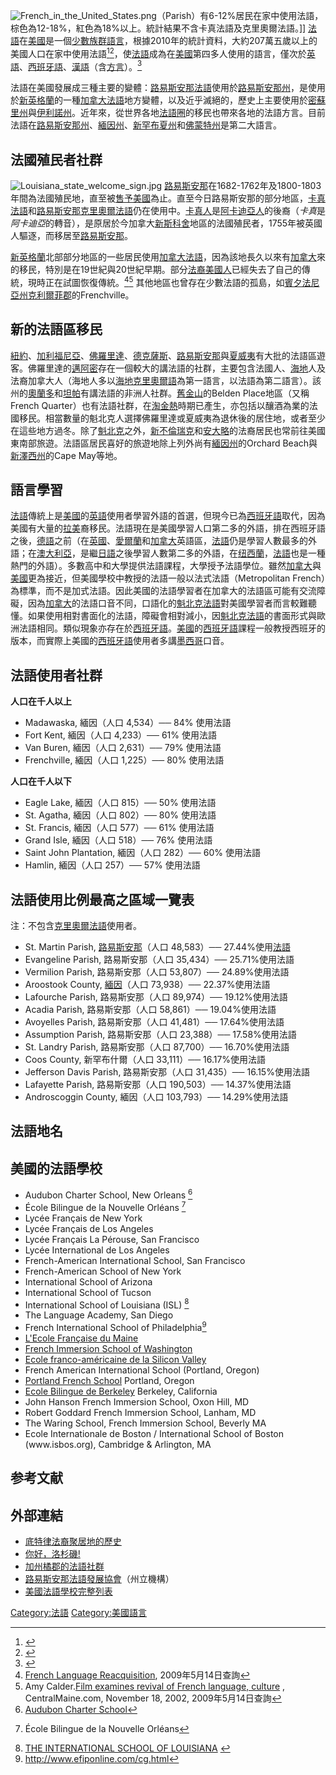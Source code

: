{{NoteTA
|G1 = Country
|G2 = USState
}}
[[Image:French_in_the_United_States.png|thumb]]（Parish）有6-12%居民在家中使用法語，棕色為12-18%，紅色為18%以上。統計結果不含卡真法語及克里奧爾法語。]]
[[法語|法語]]在[[美國|美國]]是一個[[少數族群語言|少數族群語言]]，根據2010年的統計資料，大約207萬五歲以上的美國人口在家中使用法語<ref>{{cite web |url=http://www.census.gov/prod/2003pubs/c2kbr-29.pdf |title=Language Use and English-Speaking Ability: 2000 |author=U.S. Census Bureau |authorlink=U.S. Census Bureau |year=2003 |publisher=[[U.S._Department_of_Commerce|U.S. Department of Commerce]], Economics and Statistics Administration |work= |accessdate=2 March 2012 }}</ref><ref name="factfinder2.census.gov">{{cite web|url=http://factfinder2.census.gov/faces/tableservices/jsf/pages/productview.xhtml?pid=ACS_10_1YR_B16001&prodType=table |title=LANGUAGE SPOKEN AT HOME BY ABILITY TO SPEAK ENGLISH FOR THE POPULATION 5 YEARS AND OVER : Universe: Population 5 years and over : 2010 American Community Survey 1-Year Estimates |publisher=Factfinder2.census.gov |accessdate=2015-03-14}}</ref>，使[[法語|法語]]成為在[[美國|美國]]第四多人使用的語言，僅次於[[英語|英語]]、[[西班牙語|西班牙語]]、[[漢語|漢語]]（含[[方言|方言]]）。<ref>{{Cite web |url=http://factfinder.census.gov/servlet/QTTable?_bm=y&-geo_id=D&-qr_name=DEC_2000_SF3_U_QTP16&-ds_name=D&-_lang=en |title=存档副本 |access-date=2010-01-25 |archive-url=https://archive.today/20200212043448/http://factfinder.census.gov/servlet/QTTable?_bm=y&-geo_id=D&-qr_name=DEC_2000_SF3_U_QTP16&-ds_name=D&-_lang=en |archive-date=2020-02-12 |dead-url=yes }}</ref> 

法語在美國發展成三種主要的變體：[[路易斯安那法語|路易斯安那法語]]使用於[[路易斯安那州|路易斯安那州]]，{{link-fr|新英格蘭法語|Français de Nouvelle-Angleterre}}是使用於[[新英格蘭|新英格蘭]]的一種[[加拿大法語|加拿大法語]]地方變體，以及近乎滅絕的{{link-fr|密蘇里法語|Français du Missouri}}，歷史上主要使用於[[密蘇里州|密蘇里州]]與[[伊利諾州|伊利諾州]]。近年來，從世界各地[[法語圈|法語圈]]的移民也帶來各地的法語方言。目前法語在[[路易斯安那州|路易斯安那州]]、[[緬因州|緬因州]]、[[新罕布夏州|新罕布夏州]]和[[佛蒙特州|佛蒙特州]]是第二大語言。

==法國殖民者社群==
[[Image:Louisiana_state_welcome_sign.jpg|thumb]]
[[路易斯安那|路易斯安那]]在1682-1762年及1800-1803年間為法國殖民地，直至被[[路易斯安那購地|售予美國]]為止。直至今日路易斯安那的部分地區，[[卡真法語|卡真法語]]和[[路易斯安那克里奧爾法語|路易斯安那克里奧爾法語]]仍在使用中。[[卡真人|卡真人]]是[[阿卡迪亞人|阿卡迪亞人]]的後裔（''卡真''<Cajun>是''阿卡迪亞''<Acadian>的轉音），是原居於今加拿大[[新斯科舍|新斯科舍]]地區的法國殖民者，1755年被英國人驅逐，而移居至[[路易斯安那|路易斯安那]]。

[[新英格蘭|新英格蘭]]北部部分地區的一些居民使用[[加拿大法語|加拿大法語]]，因為該地長久以來有[[加拿大|加拿大]]來的移民，特別是在19世紀與20世紀早期。部分[[法裔美國人|法裔美國人]]已經失去了自己的傳統，現時正在試圖恢復傳統。<ref>[http://www.wakingupfrench.com/french.shtm French Language Reacquisition], 2009年5月14日查詢</ref><ref>Amy Calder.[http://centralmaine.mainetoday.com/news/stories/021118franco_f.shtml Film examines revival of French language, culture] {{webarchive|url=https://web.archive.org/web/20090526140218/http://centralmaine.mainetoday.com/news/stories/021118franco_f.shtml |date=2009-05-26 }}, CentralMaine.com, November 18, 2002, 2009年5月14日查詢</ref> 其他地區也曾存在少數法語的孤島，如[[賓夕法尼亞州|賓夕法尼亞州]][[克利爾菲縣|克利爾菲郡]]的Frenchville。

==新的法語區移民==
[[紐約|紐約]]、[[加利福尼亞|加利福尼亞]]、[[佛羅里達|佛羅里達]]、[[德克薩斯|德克薩斯]]、[[路易斯安那|路易斯安那]]與[[夏威夷|夏威夷]]有大批的法語區遊客。佛羅里達的[[邁阿密|邁阿密]]存在一個較大的講法語的社群，主要包含法國人、[[海地|海地]]人及法裔加拿大人（海地人多以[[海地克里奧爾語|海地克里奧爾語]]為第一語言，以法語為第二語言）。該州的[[奧蘭多|奧蘭多]]和[[坦帕_(佛羅里達州)|坦帕]]有講法語的非洲人社群。[[舊金山|舊金山]]的Belden Place地區（又稱French Quarter）也有法語社群，在[[淘金熱|淘金熱]]時期已產生，亦包括以釀酒為業的法國移民。相當數量的魁北克人選擇佛羅里達或夏威夷為退休後的居住地，或者至少在這些地方過冬。除了[[魁北克|魁北克]]之外，[[新不倫瑞克|新不倫瑞克]]和[[安大略|安大略]]的法裔居民也常前往美國東南部旅遊。法語區居民喜好的旅遊地除上列外尚有[[緬因州|緬因州]]的Orchard Beach與[[新澤西州|新澤西州]]的Cape May等地。

==語言學習==
[[法語|法語]]傳統上是[[美國|美國]]的[[英語|英語]]使用者學習外語的首選，但現今已為[[西班牙語|西班牙語]]取代，因為美國有大量的[[拉美|拉美]]裔移民。法語現在是美國學習人口第二多的外語，排在西班牙語之後，[[德語|德語]]之前（在[[英國|英國]]、[[愛爾蘭|愛爾蘭]]和[[加拿大|加拿大]]英語區，[[法語|法語]]仍是學習人數最多的外語；在[[澳大利亞|澳大利亞]]，是繼[[日語|日語]]之後學習人數第二多的外語，在[[纽西蘭|纽西蘭]]，[[法語|法語]]也是一種熱門的外語）。多數高中和大學提供法語課程，大學授予法語學位。雖然[[加拿大|加拿大]]與[[美國|美國]]更為接近，但美國學校中教授的法語一般以法式法語（Metropolitan French）為標準，而不是加式法語。因此美國的法語學習者在加拿大的法語區可能有交流障礙，因為[[加拿大|加拿大]]的法語口音不同，口語化的[[魁北克|魁北克]][[法語|法語]]對美國學習者而言較難聽懂。如果使用相對書面化的法語，障礙會相對減小，因[[魁北克法語|魁北克法語]]的書面形式與歐洲法語相同。類似現象亦存在於[[西班牙語|西班牙語]]。[[美國|美國]]的[[西班牙語|西班牙語]]課程一般教授西班牙的版本，而實際上美國的[[西班牙語|西班牙語]]使用者多講[[墨西哥|墨西哥]]口音。

== 法語使用者社群==

'''人口在千人以上'''

*Madawaska, 緬因（人口 4,534）── 84% 使用法語 
*Fort Kent, 緬因（人口 4,233）── 61% 使用法語 
*Van Buren, 緬因（人口  2,631）── 79% 使用法語 
*Frenchville, 緬因（人口 1,225）── 80% 使用法語 

'''人口在千人以下'''

*Eagle Lake, 緬因（人口 815）── 50% 使用法語 
*St. Agatha, 緬因（人口 802）── 80% 使用法語 
*St. Francis, 緬因（人口 577）── 61% 使用法語 
*Grand Isle, 緬因（人口 518）── 76% 使用法語 
*Saint John Plantation, 緬因（人口 282）── 60% 使用法語 
*Hamlin, 緬因（人口 257）── 57% 使用法語

==法語使用比例最高之區域一覽表==

注：不包含[[克里奧爾法語|克里奧爾法語]]使用者。
*St. Martin Parish, [[路易斯安那|路易斯安那]]（人口 48,583）── 27.44%使用[[法語|法語]]
*Evangeline Parish, 路易斯安那（人口 35,434）── 25.71%使用法語 
*Vermilion Parish, 路易斯安那（人口 53,807）── 24.89%使用法語
*Aroostook County, [[緬因|緬因]]（人口 73,938）── 22.37%使用法語
*Lafourche Parish, 路易斯安那（人口 89,974）── 19.12%使用法語
*Acadia Parish, 路易斯安那（人口 58,861）── 19.04%使用法語
*Avoyelles Parish, 路易斯安那（人口 41,481）── 17.64%使用法語
*Assumption Parish, 路易斯安那（人口 23,388）── 17.58%使用法語
*St. Landry Parish, 路易斯安那（人口 87,700）── 16.70%使用法語
*Coos County, 新罕布什爾（人口 33,111）── 16.17%使用法語
*Jefferson Davis Parish, 路易斯安那（人口 31,435）── 16.15%使用法語
*Lafayette Parish, 路易斯安那（人口 190,503）── 14.37%使用法語
*Androscoggin County, 緬因（人口 103,793）── 14.29%使用法語

== 法語地名 ==
{{Main|:en:List of U.S. place names of French origin}}

== 美國的法語學校 ==
* Audubon Charter School, New Orleans <ref>[http://www.auduboncharter.com Audubon Charter School]</ref>
* École Bilingue de la Nouvelle Orléans <ref>{{cite web |url=http://www.ebnola.com/cms/index.php?page=home |title=存档副本 |accessdate=2008-08-14  |deadurl=yes |archiveurl=https://web.archive.org/web/20080505065206/http://www.ebnola.com/cms/index.php?page=home |archivedate=2008-05-05 }} École Bilingue de la Nouvelle Orléans </ref>
* Lycée Français de New York
* Lycée Français de Los Angeles
* Lycée Français La Pérouse, San Francisco
* Lycée International de Los Angeles
* French-American International School, San Francisco
* French-American School of New York
* International School of Arizona
* International School of Tucson
* International School of Louisiana (ISL) <ref>[http://www.isl-edu.org THE INTERNATIONAL SCHOOL OF LOUISIANA] {{webarchive|url=https://web.archive.org/web/20070618170300/http://www.isl-edu.org/ |date=2007-06-18 }}</ref>
* The Language Academy, San Diego
* French International School of Philadelphia<ref>http://www.efiponline.com/cg.html{{dead link|date=2018年4月 |bot=InternetArchiveBot |fix-attempted=yes }}</ref>
* [http://www.efdm.org/ L'Ecole Française du Maine]
* [http://www.fisw.org/ French Immersion School of Washington]
* [http://www.fassv.org/ Ecole franco-américaine de la Silicon Valley]
* French American International School (Portland, Oregon)
* [https://web.archive.org/web/20100123125153/http://www.portlandfrenchschool.org/ Portland French School] Portland, Oregon
* [http://www.eb.org/ Ecole Bilingue de Berkeley] Berkeley, California
* John Hanson French Immersion School, Oxon Hill, MD
* Robert Goddard French Immersion School, Lanham, MD
* The Waring School, French Immersion School, Beverly MA
* Ecole Internationale de Boston / International School of Boston (www.isbos.org), Cambridge & Arlington, MA

== 参考文献 ==
{{Reflist}}

== 外部連結 ==
* [http://www.phaenex.uwindsor.ca/ojs/leddy/index.php/HRG/article/viewFile/358/310 底特律法裔聚居地的歷史] {{Wayback|url=http://www.phaenex.uwindsor.ca/ojs/leddy/index.php/HRG/article/viewFile/358/310 |date=20091012002756 }}
* [http://www.bonjourla.com 你好，洛杉磯!]
* [https://web.archive.org/web/20080517024825/http://www.vivreenoc.com/ 加州橘郡的法語社群]
* [http://www.codofil.org 路易斯安那法語發展協會]（州立機構）
* [https://web.archive.org/web/20081017203420/http://www.aefe.diplomatie.fr/guide.php?country=USA 美國法語學校完整列表]

[[Category:法語|Category:法語]]
[[Category:美國語言|Category:美國語言]]